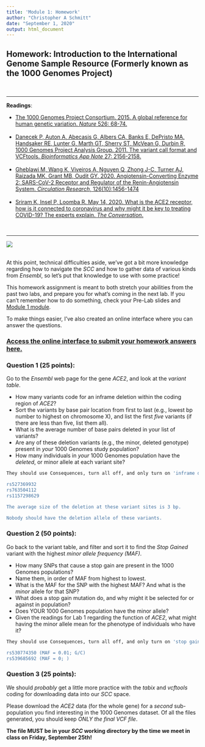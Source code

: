 ```yaml
---
title: 'Module 1: Homework'
author: "Christopher A Schmitt"
date: "September 1, 2020"
output: html_document
---
```


## Homework: Introduction to the International Genome Sample Resource (Formerly known as the 1000 Genomes Project)

<br>

***

**Readings**:<ul>
<li>[The 1000 Genomes Project Consortium. 2015. A global reference for human genetic variation. *Nature* 526: 68-74.](https://www.nature.com/articles/nature15393)</li><br>
<li>[Danecek P, Auton A, Abecasis G, Albers CA, Banks E, DePristo MA, Handsaker RE, Lunter G, Marth GT, Sherry ST, McVean G, Durbin R, 1000 Genomes Project Analysis Group. 2011. The variant call format and VCFtools. *Bioinformatics App Note* 27: 2156-2158.](https://academic.oup.com/bioinformatics/article/27/15/2156/402296)</li><br>
<li>[Gheblawi M, Wang K, Viveiros A, Nguyen Q, Zhong J-C, Turner AJ, Raizada MK, Grant MB, Oudit GY. 2020. Angiotensin-Converting Enzyme 2: SARS-CoV-2 Receptor and Regulator of the Renin-Angiotensin System. *Circulation Research*, 126(10):1456-1474](https://www.ahajournals.org/doi/full/10.1161/CIRCRESAHA.120.317015)</li><br>
<li>[Sriram K, Insel P, Loomba R. May 14, 2020. What is the ACE2 receptor, how is it connected to coronavirus and why might it be key to treating COVID-19? The experts explain. *The Conversation*.](https://theconversation.com/what-is-the-ace2-receptor-how-is-it-connected-to-coronavirus-and-why-might-it-be-key-to-treating-covid-19-the-experts-explain-136928)</li></ul><br>

***

![](img/1kGP.png)
<br>
<br>

At this point, technical difficulties aside, we've got a bit more knowledge regarding how to navigate the *SCC* and how to gather data of various kinds from *Ensembl*, so let's put that knowledge to use with some practice!<br> 

This homework assignment is meant to both stretch your abilities from the past two labs, and prepare you for what's coming in the next lab. If you can't remember how to do something, check your Pre-Lab slides and [Module 1 module](Lab1_Module.html).<br>

To make things easier, I've also created an online interface where you can answer the questions.

### [Access the online interface to submit your homework answers here.](https://docs.google.com/forms/d/e/1FAIpQLSdBdtZwHieds-oAlTCBvl86gFXak8G3Bz_O2msODBBpO1Cx4w/viewform?usp=sf_link)

### Question 1 (25 points): 

Go to the *Ensembl* web page for the gene *ACE2*, and look at the *variant table*.<br> 

* How many variants code for an inframe deletion within the coding region of *ACE2*?
* Sort the variants by base pair location from first to last (e.g., lowest bp number to highest on chromosome X), and list the first *five* variants (if there are less than five, list them all).
* What is the average number of base pairs deleted in your list of variants?
* Are any of these deletion variants (e.g., the minor, deleted genotype) present in *your* 1000 Genomes study population?
* How many individuals in *your* 1000 Genomes population have the *deleted*, or minor allele at each variant site?

```r
They should use Consequences, turn all off, and only turn on 'inframe deletion' Once that's done, there are 3 SNPs left. The SNPs themselves are, in order from lowest bp location to highest:

rs527369932
rs763504112
rs1157298629

The average size of the deletion at these variant sites is 3 bp.

Nobody should have the deletion allele of these variants.
```

### Question 2 (50 points):

Go back to the variant table, and filter and sort it to find the *Stop Gained* variant with the highest *minor allele frequency (MAF)*.

* How many SNPs that cause a stop gain are present in the 1000 Genomes populations?  
* Name them, in order of MAF from highest to lowest.
* What is the MAF for the SNP with the highest MAF? And what is the *minor* allele for that SNP? 
* What does a stop gain mutation do, and why might it be selected for or against in population?  
* Does YOUR 1000 Genomes population have the minor allele?
* Given the readings for Lab 1 regarding the function of *ACE2*, what might having the minor allele mean for the phenotype of individuals who have it?

```r
They should use Consequences, turn all off, and only turn on 'stop gain' Once that's done, there are 2 SNPs left that are part of the 1KG populations (but 15 total). The SNPs themselves are, in order from highest MAF to lowest:

rs530774350 (MAF = 0.01; G/C)
rs539685692 (MAF = 0; )


```

### Question 3 (25 points):

We should *probably* get a little more practice with the *tabix* and *vcftools* coding for downloading data into our *SCC* space.<br>

Please download the *ACE2* data (for the whole gene) for a *second* sub-population you find interesting in the 1000 Genomes dataset. Of all the files generated, you should keep *ONLY the final VCF file*.<br>

**The file MUST be in your *SCC* working directory by the time we meet in class on Friday, September 25th!**




